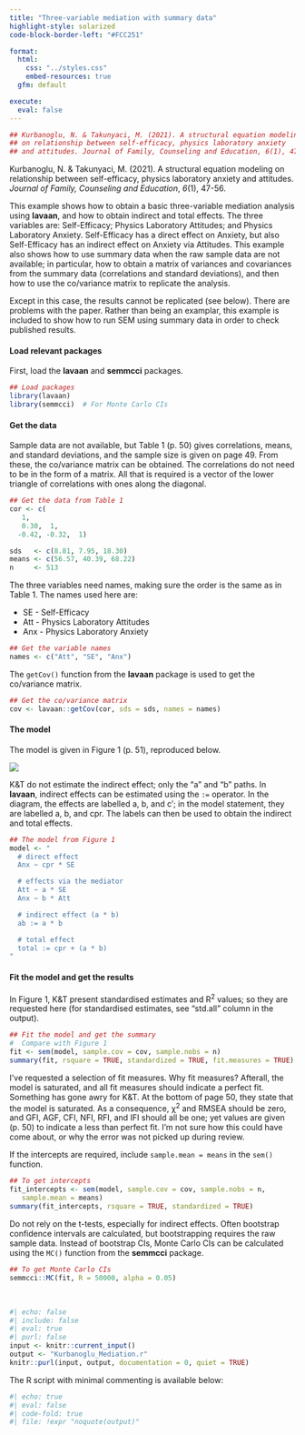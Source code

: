 ```yaml
---
title: "Three-variable mediation with summary data"
highlight-style: solarized
code-block-border-left: "#FCC251"

format:
  html:
    css: "../styles.css"
    embed-resources: true
  gfm: default

execute:
  eval: false
---
```


```r
## Kurbanoglu, N. & Takunyaci, M. (2021). A structural equation modeling
## on relationship between self-efficacy, physics laboratory anxiety
## and attitudes. Journal of Family, Counseling and Education, 6(1), 47-56.
```

Kurbanoglu, N. & Takunyaci, M. (2021). A structural equation modeling on relationship between self-efficacy, physics laboratory anxiety and attitudes. *Journal of Family, Counseling and Education*, *6*(1), 47-56.


This example shows how to obtain a basic three-variable mediation analysis using **lavaan**, and how to obtain indirect and total effects. The three variables are: Self-Efficacy; Physics Laboratory Attitudes; and Physics Laboratory Anxiety. Self-Efficacy has a direct effect on Anxiety, but also Self-Efficacy has an indirect effect on Anxiety via Attitudes. This example also shows how to use summary data when the raw sample data are not available; in particular, how to obtain a matrix of variances and covariances from the summary data (correlations and standard deviations), and then how to use the co/variance matrix to replicate the analysis.

Except in this case, the results cannot be replicated (see below). There are problems with the paper. Rather than being an examplar, this example is included to show how to run SEM using summary data in order to check published results.


#### Load relevant packages

First, load the **lavaan** and **semmcci** packages.

```r

## Load packages
library(lavaan)
library(semmcci)  # For Monte Carlo CIs
```


#### Get the data

Sample data are not available, but Table 1 (p. 50) gives correlations, means, and standard deviations, and the sample size is given on page 49. From these, the co/variance matrix can be obtained. The correlations do not need to be in the form of a matrix. All that is required is a vector of the lower triangle of correlations with ones along the diagonal.

```r

## Get the data from Table 1
cor <- c(
   1,
   0.30,  1,
  -0.42, -0.32,  1)

sds   <- c(8.81, 7.95, 18.30)
means <- c(56.57, 40.39, 68.22)
n     <- 513
```

The three variables need names, making sure the order is the same as in Table 1. The names used here are:

* SE - Self-Efficacy
* Att - Physics Laboratory Attitudes
* Anx - Physics Laboratory Anxiety

```r

## Get the variable names
names <- c("Att", "SE", "Anx")
```

The `getCov()` function from the **lavaan** package is used to get the co/variance matrix.

```r

## Get the co/variance matrix
cov <- lavaan::getCov(cor, sds = sds, names = names)
```


#### The model

The model is given in Figure 1 (p. 51), reproduced below.

![](images/Mediation.svg){fig-align="left"}

K&T do not estimate the indirect effect; only the "a" and "b" paths. In **lavaan**, indirect effects can be estimated using the `:=` operator. In the diagram, the effects are labelled a, b, and c$'$; in the model statement, they are labelled a, b, and cpr. The labels can then be used to obtain the indirect and total effects.

```r

## The model from Figure 1
model <- "
  # direct effect
  Anx ~ cpr * SE

  # effects via the mediator
  Att ~ a * SE
  Anx ~ b * Att

  # indirect effect (a * b)
  ab := a * b

  # total effect
  total := cpr + (a * b)
"
```


#### Fit the model and get the results

In Figure 1, K&T present standardised estimates and R^2^ values; so they are requested here (for standardised estimates, see "std.all" column in the output).

```r

## Fit the model and get the summary
#  Compare with Figure 1
fit <- sem(model, sample.cov = cov, sample.nobs = n)
summary(fit, rsquare = TRUE, standardized = TRUE, fit.measures = TRUE)
```

I've requested a selection of fit measures. Why fit measures? Afterall, the model is saturated, and all fit measures should indicate a perfect fit. Something has gone awry for K&T. At the bottom of page 50, they state that the model is saturated. As a consequence, $\upchi$^2^ and RMSEA should be zero, and GFI, AGF, CFI, NFI, RFI, and IFI should all be one; yet values are given (p. 50) to indicate a less than perfect fit. I'm not sure how this could have come about, or why the error was not picked up during review.

If the intercepts are required, include `sample.mean = means` in the `sem()` function.

```r

## To get intercepts
fit_intercepts <- sem(model, sample.cov = cov, sample.nobs = n,
   sample.mean = means)
summary(fit_intercepts, rsquare = TRUE, standardized = TRUE)
```

Do not rely on the t-tests, especially for indirect effects. Often bootstrap confidence intervals are calculated, but bootstrapping requires the raw sample data.  Instead of bootstrap CIs, Monte Carlo CIs can be calculated using the `MC()` function from the **semmcci** package.

```r

## To get Monte Carlo CIs
semmcci::MC(fit, R = 50000, alpha = 0.05)
```

<br />

```r
#| echo: false
#| include: false
#| eval: true
#| purl: false
input <- knitr::current_input()
output <- "Kurbanoglu_Mediation.r"
knitr::purl(input, output, documentation = 0, quiet = TRUE)
```

The R script with minimal commenting is available below:

```r
#| echo: true
#| eval: false 
#| code-fold: true 
#| file: !expr "noquote(output)"
```
